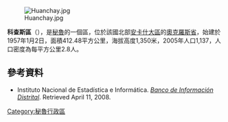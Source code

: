 [[Image:Huanchay.jpg|right]]

'''科查斯區'''（{{lang-es|Distrito de Cochas}}），是[[秘魯|秘魯]]的一個區，位於該國北部[[安卡什大區|安卡什大區]]的[[奧克羅斯省|奧克羅斯省]]，始建於1957年1月2日，面積412.48平方公里，海拔高度1,350米，2005年人口1,137，人口密度為每平方公里2.8人。

==參考資料==
*{{es icon}} Instituto Nacional de Estadística e Informática. ''[https://web.archive.org/web/20080423164200/http://desa.inei.gob.pe/mapas/bid/ Banco de Información Distrital]''. Retrieved April 11, 2008.

{{coord|10|38|40|S|77|33|06|W|region:PE_source:kolossus-nowiki|display=title}}

{{Peru-geo-stub}}
[[Category:秘魯行政區|Category:秘魯行政區]]